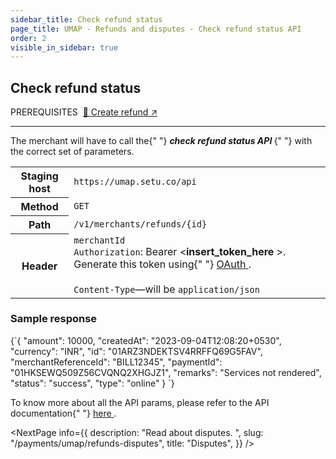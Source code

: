 ```yaml
---
sidebar_title: Check refund status
page_title: UMAP - Refunds and disputes - Check refund status API
order: 2
visible_in_sidebar: true
---
```


## Check refund status

<Text size="small" weight="600">
    PREREQUISITES&nbsp;
</Text>
<a href="/payments/umap/refunds-disputes/create-refund-api" target="_self">🌟 Create refund ↗</a>

<hr class="primary" />

<p>
    The merchant will have to call the{" "}
    <b>
        <i>check refund status API</i>
    </b>{" "}
    with the correct set of parameters.
</p>

<table>
    <tbody>
        <tr>
            <th>Staging host</th>
            <td>
                <code>https://umap.setu.co/api</code>
            </td>
        </tr>
        <tr>
            <th>Method</th>
            <td>
                <code>GET</code>
            </td>
        </tr>
        <tr>
            <th>Path</th>
            <td>
                <code>/v1/merchants/refunds/&#123;id&#125;</code>
            </td>
        </tr>
        <tr>
            <th>Header</th>
            <td>
                <code>merchantId</code>
                <br />
                <code>Authorization</code>: Bearer &lt;<b>insert_token_here</b>
                &gt;. Generate this token using{" "}
                <a href="/payments/umap/api-integration" target="_blank">
                    OAuth
                </a>
                .<br />
                <br />
                <code>Content-Type</code>—will be <code>application/json</code>
            </td>
        </tr>
    </tbody>
</table>

### Sample response

<CodeBlockWithCopy language="json">
    {`{
  "amount": 10000,
  "createdAt": "2023-09-04T12:08:20+0530",
  "currency": "INR",
  "id": "01ARZ3NDEKTSV4RRFFQ69G5FAV",
  "merchantReferenceId": "BILL12345",
  "paymentId": "01HKSEWQ509Z56CVQNQ2XHGJZ1",
  "remarks": "Services not rendered",
  "status": "success",
  "type": "online"
}
`}
</CodeBlockWithCopy>

<p>
    To know more about all the API params, please refer to the API documentation{" "}
    <a
        href="/payments/umap/api-reference#/category~refund/operation~refund#fetchById"
        target="_blank"
    >
        here
    </a>
    .
</p>

<NextPage
    info={{
        description: "Read about disputes.  ",
        slug: "/payments/umap/refunds-disputes",
        title: "Disputes",
    }}
/>
